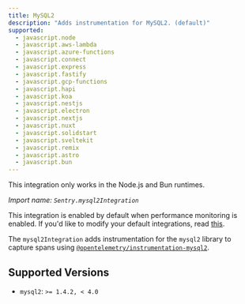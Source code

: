 ```yaml
---
title: MySQL2
description: "Adds instrumentation for MySQL2. (default)"
supported:
  - javascript.node
  - javascript.aws-lambda
  - javascript.azure-functions
  - javascript.connect
  - javascript.express
  - javascript.fastify
  - javascript.gcp-functions
  - javascript.hapi
  - javascript.koa
  - javascript.nestjs
  - javascript.electron
  - javascript.nextjs
  - javascript.nuxt
  - javascript.solidstart
  - javascript.sveltekit
  - javascript.remix
  - javascript.astro
  - javascript.bun
---
```


<Alert level="info">

This integration only works in the Node.js and Bun runtimes.

</Alert>

_Import name: `Sentry.mysql2Integration`_

This integration is enabled by default when performance monitoring is enabled. If you'd like to modify your default integrations, read [this](./../#modifying-default-integrations).

The `mysql2Integration` adds instrumentation for the `mysql2` library to capture spans using [`@opentelemetry/instrumentation-mysql2`](https://www.npmjs.com/package/@opentelemetry/instrumentation-mysql2).

## Supported Versions

- `mysql2`: `>= 1.4.2, < 4.0`
